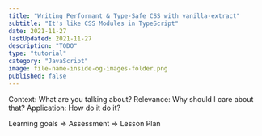 ```yaml
---
title: "Writing Performant & Type-Safe CSS with vanilla-extract"
subtitle: "It's like CSS Modules in TypeScript"
date: 2021-11-27
lastUpdated: 2021-11-27
description: "TODO"
type: "tutorial"
category: "JavaScript"
image: file-name-inside-og-images-folder.png
published: false
---
```


Context: What are you talking about?
Relevance: Why should I care about that?
Application: How do it do it?

Learning goals => Assessment => Lesson Plan
